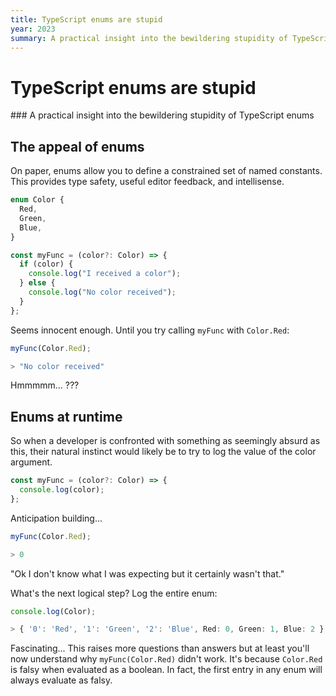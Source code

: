 ```yaml
---
title: TypeScript enums are stupid
year: 2023
summary: A practical insight into the bewildering stupidity of TypeScript enums
---
```


# TypeScript enums are stupid

<span className="mx-auto mb-24 block max-w-xl text-center">
  ### A practical insight into the bewildering stupidity of TypeScript enums
</span>

## The appeal of enums

On paper, enums allow you to define a constrained set of named constants. This provides type safety, useful editor feedback, and intellisense.

```ts
enum Color {
  Red,
  Green,
  Blue,
}

const myFunc = (color?: Color) => {
  if (color) {
    console.log("I received a color");
  } else {
    console.log("No color received");
  }
};
```

Seems innocent enough. Until you try calling `myFunc` with `Color.Red`:

```ts
myFunc(Color.Red);

> "No color received"
```

Hmmmmm... ???

## Enums at runtime

So when a developer is confronted with something as seemingly absurd as this, their natural instinct would likely be to try to log the value of the color argument.

```ts
const myFunc = (color?: Color) => {
  console.log(color);
};
```

Anticipation building...

```ts
myFunc(Color.Red);

> 0
```

"Ok I don't know what I was expecting but it certainly wasn't that."

What's the next logical step? Log the entire enum:

```ts
console.log(Color);

> { '0': 'Red', '1': 'Green', '2': 'Blue', Red: 0, Green: 1, Blue: 2 }
```

Fascinating... This raises more questions than answers but at least you'll now understand why `myFunc(Color.Red)` didn't work. It's because `Color.Red` is falsy when evaluated as a boolean. In fact, the first entry in any enum will always evaluate as falsy.
